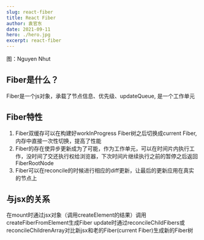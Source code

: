 ```yaml
---
slug: react-fiber
title: React Fiber
author: 袁官东
date: 2021-09-11
hero: ./hero.jpg
excerpt: react-fiber
---
```

<div className={'img-desc'}>图：Nguyen Nhut</div>


## Fiber是什么？

Fiber是一个js对象，承载了节点信息、优先级、updateQueue, 是一个工作单元

## Fiber特性
1. Fiber双缓存可以在构建好workInProgress Fiber树之后切换成current Fiber, 内存中直接一次性切换，提高了性能
2. Fiber的存在使异步更新成为了可能，作为工作单元，可以在时间片内执行工作，没时间了交还执行权给浏览器，下次时间片继续执行之前的暂停之后返回FiberRootNode
3. Fiber可以在reconcile的时候进行相应的diff更新，让最后的更新应用在真实的节点上


## 与jsx的关系

在mount时通过jsx对象（调用createElement的结果）调用createFiberFromElement生成Fiber update时通过reconcileChildFibers或reconcileChildrenArray对比新jsx和老的Fiber(current Fiber)生成新的Fiber树

